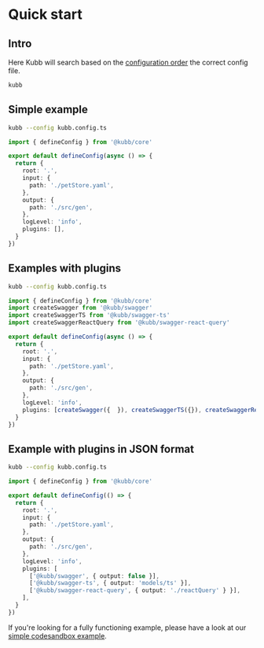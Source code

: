 
# Quick start

## Intro
Here Kubb will search based on the [configuration order](/docs/configuration/configuration) the correct config file.
 ```bash filename="cli" copy
kubb
```

## Simple example
 ```bash filename="cli" copy
kubb --config kubb.config.ts
```

```typescript filename="kubb.config.ts" copy
import { defineConfig } from '@kubb/core'

export default defineConfig(async () => {
  return {
    root: '.',
    input: {
      path: './petStore.yaml',
    },
    output: {
      path: './src/gen',
    },
    logLevel: 'info',
    plugins: [],
  }
})
```


## Examples with plugins
 ```bash filename="cli" copy
kubb --config kubb.config.ts
```

```typescript filename="kubb.config.ts" copy
import { defineConfig } from '@kubb/core'
import createSwagger from '@kubb/swagger'
import createSwaggerTS from '@kubb/swagger-ts'
import createSwaggerReactQuery from '@kubb/swagger-react-query'

export default defineConfig(async () => {
  return {
    root: '.',
    input: {
      path: './petStore.yaml',
    },
    output: {
      path: './src/gen',
    },
    logLevel: 'info',
    plugins: [createSwagger({  }), createSwaggerTS({}), createSwaggerReactQuery({})],
  }
})
```

## Example with plugins in JSON format
 ```bash filename="cli" copy
kubb --config kubb.config.ts
```

```typescript filename="kubb.config.ts" copy
import { defineConfig } from '@kubb/core'

export default defineConfig(() => {
  return {
    root: '.',
    input: {
      path: './petStore.yaml',
    },
    output: {
      path: './src/gen',
    },
    logLevel: 'info',
    plugins: [
      ['@kubb/swagger', { output: false }],
      ['@kubb/swagger-ts', { output: 'models/ts' }],
      ['@kubb/swagger-react-query', { output: './reactQuery' } }],
    ],
  }
})
```

If you're looking for a fully functioning example, please have a look at our [simple codesandbox example](https://codesandbox.io/s/github/stijnvanhulle/kubb/tree/main/examples/simple).

